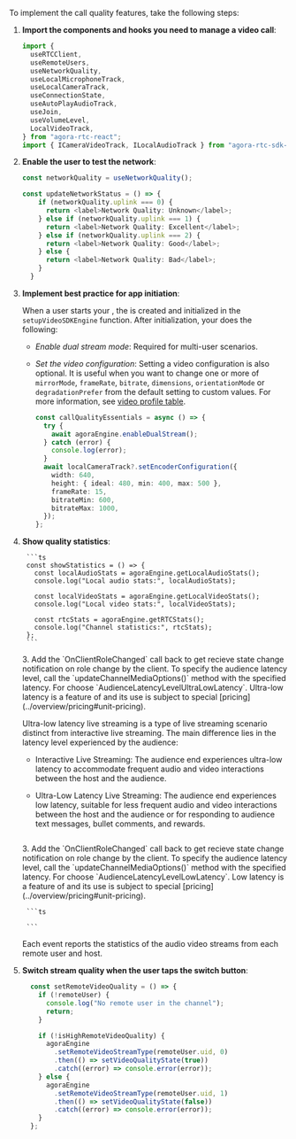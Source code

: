 <PlatformWrapper platform="react-js">


To implement the call quality features, take the following steps:

1. **Import the components and hooks you need to manage a video call**:

    ```typescript
    import {
      useRTCClient,
      useRemoteUsers,
      useNetworkQuality,
      useLocalMicrophoneTrack,
      useLocalCameraTrack,
      useConnectionState,
      useAutoPlayAudioTrack,
      useJoin,
      useVolumeLevel,
      LocalVideoTrack,
    } from "agora-rtc-react";
    import { ICameraVideoTrack, ILocalAudioTrack } from "agora-rtc-sdk-ng";
    ```

1. **Enable the user to test the network**:

    ```ts
    const networkQuality = useNetworkQuality();

    const updateNetworkStatus = () => {
        if (networkQuality.uplink === 0) {
          return <label>Network Quality: Unknown</label>;
        } else if (networkQuality.uplink === 1) {
          return <label>Network Quality: Excellent</label>;
        } else if (networkQuality.uplink === 2) {
          return <label>Network Quality: Good</label>;
        } else {
          return <label>Network Quality: Bad</label>;
        }
      }
    ```

1. **Implement best practice for app initiation**:

    When a user starts your <Vpl k="CLIENT" />, the <Vg k="ENGINE" /> is created and initialized in the `setupVideoSDKEngine` function. After initialization, your <Vpl k="CLIENT" /> does the following:

    * _Enable dual stream mode_: Required for multi-user scenarios.
    * _Set the video configuration_: Setting a video configuration is also optional. It is useful when you want to
    change one or more of `mirrorMode`, `frameRate`, `bitrate`, `dimensions`, `orientationMode` or `degradationPrefer` from the default setting to custom values.
       For more information, see  [video profile table](#video-profile-table).

        ```ts
        const callQualityEssentials = async () => {
          try {
            await agoraEngine.enableDualStream();
          } catch (error) {
            console.log(error);
          }
          await localCameraTrack?.setEncoderConfiguration({
            width: 640,
            height: { ideal: 480, min: 400, max: 500 },
            frameRate: 15,
            bitrateMin: 600,
            bitrateMax: 1000,
          });
        };
        ```

1. **Show quality statistics**:

        ```ts
        const showStatistics = () => {
          const localAudioStats = agoraEngine.getLocalAudioStats();
          console.log("Local audio stats:", localAudioStats);

          const localVideoStats = agoraEngine.getLocalVideoStats();
          console.log("Local video stats:", localVideoStats);

          const rtcStats = agoraEngine.getRTCStats();
          console.log("Channel statistics:", rtcStats);
        };
        ```


    <ProductWrapper product="interactive-live-streaming">
    3. Add the `OnClientRoleChanged` call back to get recieve state change notification on role change by the client. To specify the audience latency level, call the `updateChannelMediaOptions()` method with the specified latency. For <Vg k="ILS" /> choose `AudienceLatencyLevelUltraLowLatency`. Ultra-low latency is a feature of <Vg k="ILS" /> and its use is subject to special [pricing](../overview/pricing#unit-pricing).
     
    Ultra-low latency live streaming is a type of live streaming scenario distinct from interactive live streaming. The main difference lies in the latency level experienced by the audience:

    - Interactive Live Streaming: The audience end experiences ultra-low latency to accommodate frequent audio and video interactions between the host and the audience.
    - Ultra-Low Latency Live Streaming: The audience end experiences low latency, suitable for less frequent audio and video interactions between the host and the audience or for responding to audience text messages, bullet comments, and rewards.

        ```ts

        ```
    </ProductWrapper>
    <ProductWrapper product="broadcast-streaming">
    3. Add the `OnClientRoleChanged` call back to get recieve state change notification on role change by the client. To specify the audience latency level, call the `updateChannelMediaOptions()` method with the specified latency. For <Vg k="BS" /> choose `AudienceLatencyLevelLowLatency`. Low latency is a feature of <Vg k="BS" /> and its use is subject to special [pricing](../overview/pricing#unit-pricing).

        ```ts

        ```
    </ProductWrapper>

    Each event reports the statistics of the audio video streams from each remote user and host.

1. **Switch stream quality when the user taps the switch button**:

    ```ts
      const setRemoteVideoQuality = () => {
        if (!remoteUser) {
          console.log("No remote user in the channel");
          return;
        }

        if (!isHighRemoteVideoQuality) {
          agoraEngine
            .setRemoteVideoStreamType(remoteUser.uid, 0)
            .then(() => setVideoQualityState(true))
            .catch((error) => console.error(error));
        } else {
          agoraEngine
            .setRemoteVideoStreamType(remoteUser.uid, 1)
            .then(() => setVideoQualityState(false))
            .catch((error) => console.error(error));
        }
      };
    ```


</PlatformWrapper>